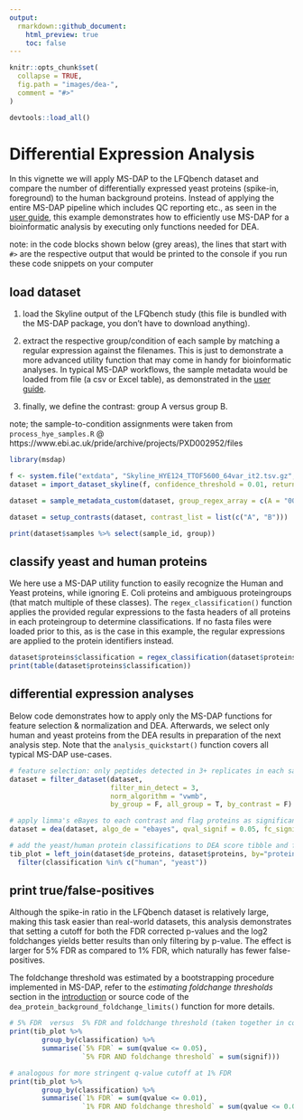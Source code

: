 ```yaml
---
output: 
  rmarkdown::github_document:
    html_preview: true
    toc: false
---
```


```r
knitr::opts_chunk$set(
  collapse = TRUE,
  fig.path = "images/dea-",
  comment = "#>"
)
```

```r
devtools::load_all()
```


# Differential Expression Analysis

In this vignette we will apply MS-DAP to the LFQbench dataset and compare the number of differentially expressed yeast proteins (spike-in, foreground) to the human background proteins. Instead of applying the entire MS-DAP pipeline which includes QC reporting etc., as seen in the [user guide](userguide.md), this example demonstrates how to efficiently use MS-DAP for a bioinformatic analysis by executing only functions needed for DEA. 

note: in the code blocks shown below (grey areas), the lines that start with `#> ` are the respective output that would be printed to the console if you run these code snippets on your computer


## load dataset

1. load the Skyline output of the LFQbench study (this file is bundled with the MS-DAP package, you don't have to download anything).

2. extract the respective group/condition of each sample by matching a regular expression against the filenames. This is just to demonstrate a more advanced utility function that may come in handy for bioinformatic analyses. In typical MS-DAP workflows, the sample metadata would be loaded from file (a csv or Excel table), as demonstrated in the [user guide](userguide.md).

3. finally, we define the contrast: group A versus group B.


note; the sample-to-condition assignments were taken from `process_hye_samples.R`  @  https://www.ebi.ac.uk/pride/archive/projects/PXD002952/files

```r
library(msdap)

f <- system.file("extdata", "Skyline_HYE124_TTOF5600_64var_it2.tsv.gz", package = "msdap")
dataset = import_dataset_skyline(f, confidence_threshold = 0.01, return_decoys = F, acquisition_mode = "dia")

dataset = sample_metadata_custom(dataset, group_regex_array = c(A = "007|009|011", B = "008|010|012") )

dataset = setup_contrasts(dataset, contrast_list = list(c("A", "B")))

print(dataset$samples %>% select(sample_id, group))
```


## classify yeast and human proteins

We here use a MS-DAP utility function to easily recognize the Human and Yeast proteins, while ignoring E. Coli proteins and ambiguous proteingroups (that match multiple of these classes). The `regex_classification()` function applies the provided regular expressions to the fasta headers of all proteins in each proteingroup to determine classifications. If no fasta files were loaded prior to this, as is the case in this example, the regular expressions are applied to the protein identifiers instead.

```r
dataset$proteins$classification = regex_classification(dataset$proteins$fasta_headers, regex=c(human="_HUMA", yeast="_YEAS", discard="_ECOL"))
print(table(dataset$proteins$classification))
```


## differential expression analyses

Below code demonstrates how to apply only the MS-DAP functions for feature selection & normalization and DEA. Afterwards, we select only human and yeast proteins from the DEA results in preparation of the next analysis step. Note that the `analysis_quickstart()` function covers all typical MS-DAP use-cases.

```r
# feature selection: only peptides detected in 3+ replicates in each sample group, then apply normalization (vwmb algorithm)
dataset = filter_dataset(dataset,
                         filter_min_detect = 3,
                         norm_algorithm = "vwmb",
                         by_group = F, all_group = T, by_contrast = F)

# apply limma's eBayes to each contrast and flag proteins as significant at 5% FDR and foldchange larger than a threshold estimated from bootstrap analyses (specified by parameter; fc_signif=NA)
dataset = dea(dataset, algo_de = "ebayes", qval_signif = 0.05, fc_signif = NA)

# add the yeast/human protein classifications to DEA score tibble and filter to only keep human and yeast proteins
tib_plot = left_join(dataset$de_proteins, dataset$proteins, by="protein_id") %>%
  filter(classification %in% c("human", "yeast"))
```


## print true/false-positives

Although the spike-in ratio in the LFQbench dataset is relatively large, making this task easier than real-world datasets, this analysis demonstrates that setting a cutoff for both the FDR corrected p-values and the log2 foldchanges yields better results than only filtering by p-value. The effect is larger for 5% FDR as compared to 1% FDR, which naturally has fewer false-positives. 

The foldchange threshold was estimated by a bootstrapping procedure implemented in MS-DAP, refer to the _estimating foldchange thresholds_ section in the [introduction](intro.md) or source code of the `dea_protein_background_foldchange_limits()` function for more details.

```r
# 5% FDR  versus  5% FDR and foldchange threshold (taken together in column 'signif')
print(tib_plot %>% 
        group_by(classification) %>% 
        summarise(`5% FDR` = sum(qvalue <= 0.05),
                  `5% FDR AND foldchange threshold` = sum(signif)))

# analogous for more stringent q-value cutoff at 1% FDR
print(tib_plot %>% 
        group_by(classification) %>% 
        summarise(`1% FDR` = sum(qvalue <= 0.01),
                  `1% FDR AND foldchange threshold` = sum(qvalue <= 0.01 & signif)))
```
